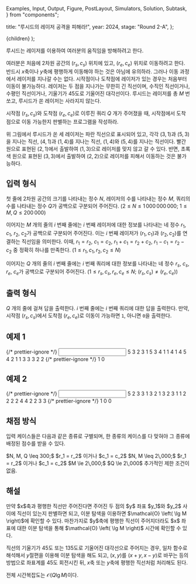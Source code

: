   Examples,
  Input,
  Output,
  Figure,
  PostLayout,
  Simulators,
  Solution,
  Subtask,
} from "components";

  title: "루시드의 레이저 공격을 피해라!",
  year: 2024,
  stage: "Round 2-A",
};

  <PostLayout meta={meta}>{children}</PostLayout>
);

<div style={{ display: "flex" }}>
  <Figure
    src="/2024/11-2.defd2bb93d84a154.png"
    width={400}
  />
</div>

루시드는 레이저를 이용하여 여러분의 움직임을 방해하려고 한다.

여러분은 처음에 2차원 공간의 $(r_s, c_s)$ 위치에 있고,
$(r_e, c_e)$ 위치로 이동하려고 한다.
반드시 $x$축이나 $y$축에 평행하게 이동해야 하는 것은 아님에 유의하라.
그러나 이동 과정에서 레이저를 지나갈 수는 없다.
시작점이나 도착점에 레이저가 있는 경우는 처음부터 이동이 불가능하다.
레이저는 두 점을 지나가는 무한히 긴 직선이며,
수직인 직선이거나,
수평인 직선이거나,
기울기가 45도로 기울어진 대각선이다.
루시드는 레이저를 총 $M$ 번 쏘고,
루시드가 쏜 레이저는 사라지지 않는다.

시작점 $(r_s, c_s)$와 도착점 $(r_e, c_e)$로 이루진 쿼리 $Q$ 개가 주어졌을 때,
시작점에서 도착점으로 이동 가능한지 판별하는 프로그램을 작성하라.

<div style={{ display: "flex" }}>
  <Figure
    src="/2024/11-1.927bfc88671796ea.png"
    width={280}
  />
</div>

위 그림에서 루시드가 쏜 세 레이저는
파란 직선으로 표시되어 있고,
각각 $(3, 1)$과 $(5, 3)$을 지나는 직선,
$(4, 1)$과 $(1, 4)$를 지나는 직선,
$(1, 4)$와 $(5, 4)$를 지나는 직선이다.
빨간 원으로 표현된 $(2, 1)$에서 출발하여 $(1, 3)$으로 레이저를 맞지 않고 갈 수 있다.
반면, 초록색 원으로 표현된 $(3, 3)$에서 출발하여 $(2, 2)$으로 레이저를 피해서 이동하는 것은 불가능하다.


## 입력 형식

첫 줄에 2차원 공간의 크기를 나타내는 정수 $N$,
레이저의 수를 나타내는 정수 $M$,
쿼리의 수를 나타내는 정수 $Q$가
공백으로 구분되어 주어진다.
($2 \le N \le 1\,000\,000\,000;$
$1 \le M, Q \le 200\,000$)

이어지는 $M$ 개의 줄의 $i$ 번째 줄에는
$i$ 번째 레이저에 대한 정보를 나타내는
네 정수 $r_1$, $c_1$, $r_2$, $c_2$가
공백으로 구분되어 주어진다.
이는 $i$ 번째 레이저가 $(r_1, c_1)$과 $(r_2, c_2)$를 연결하는 직선임을 의미한다.
이때, $r_1 = r_2$, $c_1 = c_2$, $r_1 + c_1 = r_2 + c_2$, $r_1 - c_1 = r_2 - c_2$ 중 정확히 하나를 만족한다.
($1 \le r_1, c_1, r_2, c_2 \le N$)

이어지는 $Q$ 개의 줄의 $i$ 번째 줄에는
$i$ 번째 쿼리에 대한 정보를 나타내는
네 정수 $r_s$, $c_s$, $r_e$, $c_e$가
공백으로 구분되어 주어진다.
($1 \le r_s, c_s, r_e, c_e \le N;$ $(r_s, c_s) \ne (r_e, c_e)$)

## 출력 형식

$Q$ 개의 줄에 걸쳐 답을 출력한다.
$i$ 번째 줄에는 $i$ 번째 쿼리에 대한 답을 출력한다.
만약, 시작점 $(r_s, c_s)$에서 도착점 $(r_e, c_e)$로
이동이 가능하면 `1`, 아니면 `0`을 출력한다.

## 예제 1

<Examples>
  {/* prettier-ignore */}
  <Input>
5 3 2
3 1 5 3
4 1 1 4
1 4 5 4
2 1 1 3
3 3 2 2
  </Input>
  {/* prettier-ignore */}
  <Output>
1
0
  </Output>
</Examples>

## 예제 2

<Examples>
  {/* prettier-ignore */}
  <Input>
5 2 3
3 1 3 2
1 3 2 3
1 1 2 2
2 2 4 4
2 2 3 3
  </Input>
  {/* prettier-ignore */}
  <Output>
1
0
0
  </Output>
</Examples>

## 채점 방식

입력 케이스들은 다음과 같은 종류로 구별되며, 한 종류의 케이스를 다 맞혀야 그 종류에 배정된 점수를 받을 수 있다.

<Subtask index={1} score={31}>
  $N, M, Q \leq 300;$ $r_1 = r_2$ 이거나 $c_1 = c_2$
</Subtask>
<Subtask index={2} score={35}>
  $N, M \leq 2\,000;$ $r_1 = r_2$ 이거나 $c_1 = c_2$
</Subtask>
<Subtask index={3} score={23}>
  $M \le 2\,000;$ $Q \le 2\,000$
</Subtask>
<Subtask index={4} score={11}>
  추가적인 제한 조건이 없음.
</Subtask>

## 해설

<Solution>
만약 $x$축과 평행한 직선만 주어진다면 주어진 두 점의 $y$ 좌표 $y_1$와 $y_2$ 사이에 직선이 있는지 판별하면 되고,
이분 탐색을 이용하면 $\mathcal{O} \left( \lg M \right)$에 확인할 수 있다.
마찬가지로 $y$축에 평행한 직선이 주어지더라도 $x$ 좌표에 대한 이분 탐색을 통해 $\mathcal{O} \left( \lg M \right)$ 시간에 확인할 수 있다.

직선의 기울기가 45도 또는 135도로 기울어진 대각선으로 주어지는 경우,
일차 함수로 해석해서 $y$절편을 이용해 이분 탐색을 해도 되고,
$(x, y)$를 $(x+y, x-y)$로 바꾸는 등의 방법으로 좌표계를 45도 회전시킨 뒤,
$x$축 또는 $y$축에 평행한 직선처럼 처리해도 된다.

전체 시간복잡도는 $\mathcal{O}\left( Q \lg M \right)$이다.
</Solution>
